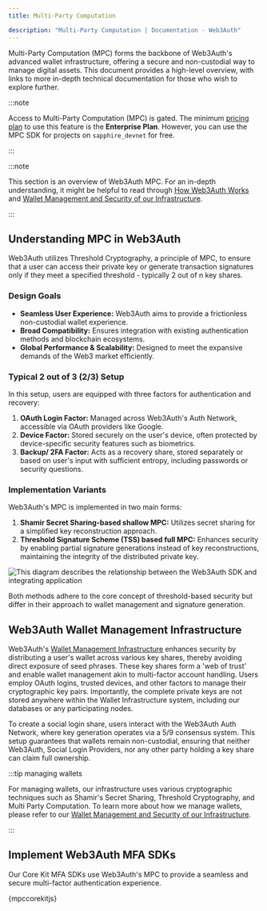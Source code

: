 ```yaml
---
title: Multi-Party Computation

description: "Multi-Party Computation | Documentation - Web3Auth"
---
```



Multi-Party Computation (MPC) forms the backbone of Web3Auth's advanced wallet infrastructure,
offering a secure and non-custodial way to manage digital assets. This document provides a
high-level overview, with links to more in-depth technical documentation for those who wish to
explore further.

:::note

Access to Multi-Party Computation (MPC) is gated. The minimum
[pricing plan](https://web3auth.io/pricing.html) to use this feature is the **Enterprise Plan**.
However, you can use the MPC SDK for projects on `sapphire_devnet` for free.

:::

:::note

This section is an overview of Web3Auth MPC. For an in-depth understanding, it might be helpful to
read through [How Web3Auth Works](/docs/how-web3auth-works/) and
[Wallet Management and Security of our Infrastructure](/docs/infrastructure/).

:::

## Understanding MPC in Web3Auth

Web3Auth utilizes Threshold Cryptography, a principle of MPC, to ensure that a user can access their
private key or generate transaction signatures only if they meet a specified threshold - typically 2
out of n key shares.

### Design Goals

- **Seamless User Experience:** Web3Auth aims to provide a frictionless non-custodial wallet
  experience.
- **Broad Compatibility:** Ensures integration with existing authentication methods and blockchain
  ecosystems.
- **Global Performance & Scalability:** Designed to meet the expansive demands of the Web3 market
  efficiently.

### Typical 2 out of 3 (2/3) Setup

In this setup, users are equipped with three factors for authentication and recovery:

1. **OAuth Login Factor:** Managed across Web3Auth's Auth Network, accessible via OAuth providers
   like Google.
2. **Device Factor:** Stored securely on the user's device, often protected by device-specific
   security features such as biometrics.
3. **Backup/ 2FA Factor:** Acts as a recovery share, stored separately or based on user's input with
   sufficient entropy, including passwords or security questions.

### Implementation Variants

Web3Auth's MPC is implemented in two main forms:

1. **Shamir Secret Sharing-based shallow MPC:** Utilizes secret sharing for a simplified key
   reconstruction approach.
2. **Threshold Signature Scheme (TSS) based full MPC:** Enhances security by enabling partial
   signature generations instead of key reconstructions, maintaining the integrity of the
   distributed private key.

<picture>
  <source srcset={KeyManagementLight} media="(prefers-color-scheme: light)" />
  <source srcset={KeyManagementDark} media="(prefers-color-scheme: dark)" />
  <img
    src={KeyManagementLight}
    style={{ display: "block", maxHeight: "600px", margin: "20px auto" }}
    alt="This diagram describes the relationship between the Web3Auth SDK and integrating application"
  />
</picture>

Both methods adhere to the core concept of threshold-based security but differ in their approach to
wallet management and signature generation.

## Web3Auth Wallet Management Infrastructure

Web3Auth's [Wallet Management Infrastructure](/infrastructure/) enhances security by distributing a
user's wallet across various key shares, thereby avoiding direct exposure of seed phrases. These key
shares form a 'web of trust' and enable wallet management akin to multi-factor account handling.
Users employ OAuth logins, trusted devices, and other factors to manage their cryptographic key
pairs. Importantly, the complete private keys are not stored anywhere within the Wallet
Infrastructure system, including our databases or any participating nodes.

To create a social login share, users interact with the Web3Auth Auth Network, where key generation
operates via a 5/9 consensus system. This setup guarantees that wallets remain non-custodial,
ensuring that neither Web3Auth, Social Login Providers, nor any other party holding a key share can
claim full ownership.

:::tip managing wallets

For managing wallets, our infrastructure uses various cryptographic techniques such as Shamir's
Secret Sharing, Threshold Cryptography, and Multi Party Computation. To learn more about how we
manage wallets, please refer to our
[Wallet Management and Security of our Infrastructure](/infrastructure/).

:::

## Implement Web3Auth MFA SDKs

Our Core Kit MFA SDKs use Web3Auth's MPC to provide a seamless and secure multi-factor
authentication experience.

{mpccorekitjs}
